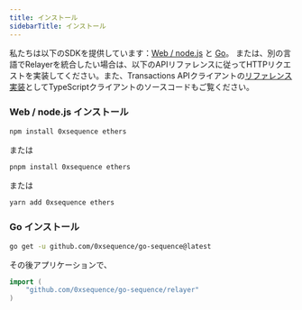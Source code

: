 ```yaml
---
title: インストール
sidebarTitle: インストール
---
```


私たちは以下のSDKを提供しています：[Web / node.js](https://github.com/0xsequence/sequence.js) と [Go](https://github.com/0xsequence/go-sequence)。
または、別の言語でRelayerを統合したい場合は、以下のAPIリファレンスに従ってHTTPリクエストを実装してください。また、Transactions APIクライアントの[リファレンス実装](https://github.com/0xsequence/sequence.js/blob/master/packages/relayer/src/rpc-relayer/relayer.gen.ts)としてTypeScriptクライアントのソースコードもご覧ください。

### Web / node.js インストール

```sh
npm install 0xsequence ethers
```

または

```sh
pnpm install 0xsequence ethers
```

または

```sh
yarn add 0xsequence ethers
```

### Go インストール

```bash Terminal
go get -u github.com/0xsequence/go-sequence@latest
```

その後アプリケーションで、

```go Go
import (
	"github.com/0xsequence/go-sequence/relayer"
)
```
